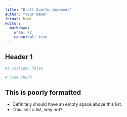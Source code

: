```yaml
---
title: "Draft Quarto document"
author: "Your Name"
format: html
editor:
  markdown:
    wrap: 72
    canonical: true
---
```


## Header 1

```r
#| include: false
```

```r
# Code chunk
```

## This is poorly formatted

-   Definitely should have an empty space above this list.
-   This isn't a list, why not?
